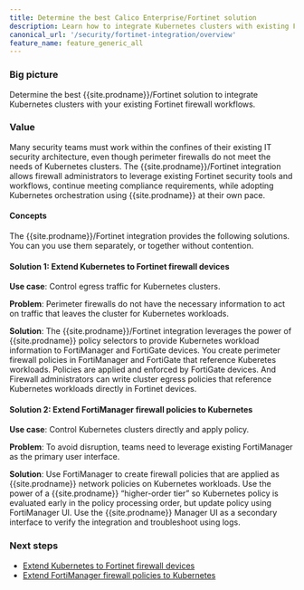 ```yaml
---
title: Determine the best Calico Enterprise/Fortinet solution
description: Learn how to integrate Kubernetes clusters with existing Fortinet firewall workflows using Calico Enterprise.
canonical_url: '/security/fortinet-integration/overview'
feature_name: feature_generic_all
---
```


### Big picture

Determine the best {{site.prodname}}/Fortinet solution to integrate Kubernetes clusters with your existing Fortinet firewall workflows.

### Value

Many security teams must work within the confines of their existing IT security architecture, even though perimeter firewalls do not meet the needs of Kubernetes clusters. The {{site.prodname}}/Fortinet integration allows firewall administrators to leverage existing Fortinet security tools and workflows, continue meeting compliance requirements, while adopting Kubernetes orchestration using {{site.prodname}} at their own pace.

#### Concepts

The {{site.prodname}}/Fortinet integration provides the following solutions. You can you use them separately, or together without contention.

#### Solution 1: Extend Kubernetes to Fortinet firewall devices

**Use case**: Control egress traffic for Kubernetes clusters.

**Problem**: Perimeter firewalls do not have the necessary information to act on traffic that leaves the cluster for Kubernetes workloads. 

**Solution**: The {{site.prodname}}/Fortinet integration leverages the power of {{site.prodname}} policy selectors to provide Kubernetes workload information to FortiManager and FortiGate devices. You create perimeter firewall policies in FortiManager and FortiGate that reference Kuberetes workloads. Policies are applied and enforced by FortiGate devices. And Firewall administrators can write cluster egress policies that reference Kubernetes workloads directly in Fortinet devices.

#### Solution 2: Extend FortiManager firewall policies to Kubernetes

**Use case**: Control Kubernetes clusters directly and apply policy.

**Problem**: To avoid disruption, teams need to leverage existing FortiManager as the primary user interface.

**Solution**: Use FortiManager to create firewall policies that are applied as {{site.prodname}} network policies on Kubernetes workloads. Use the power of a {{site.prodname}} “higher-order tier” so Kubernetes policy is evaluated early in the policy processing order, but update policy using FortiManager UI. Use the {{site.prodname}} Manager UI as a secondary interface to verify the integration and troubleshoot using logs.

### Next steps

- [Extend Kubernetes to Fortinet firewall devices]({{site.baseurl}}/security/fortinet-integration/firewall-integration)
- [Extend FortiManager firewall policies to Kubernetes]({{site.baseurl}}/security/fortinet-integration/fortimgr-integration)
